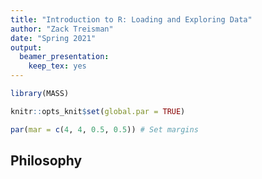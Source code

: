 ```yaml
---
title: "Introduction to R: Loading and Exploring Data"
author: "Zack Treisman"
date: "Spring 2021"
output: 
  beamer_presentation: 
    keep_tex: yes
---
```


```r

library(MASS)

knitr::opts_knit$set(global.par = TRUE)
```

```r
par(mar = c(4, 4, 0.5, 0.5)) # Set margins
``` 

## Philosophy

